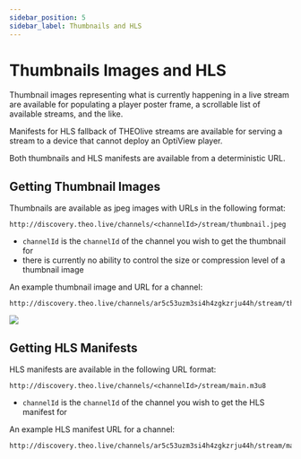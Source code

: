```yaml
---
sidebar_position: 5
sidebar_label: Thumbnails and HLS
---
```


# Thumbnails Images and HLS

Thumbnail images representing what is currently happening in a live stream are available for populating a player poster frame, a scrollable list of available streams, and the like.

Manifests for HLS fallback of THEOlive streams are available for serving a stream to a device that cannot deploy an OptiView player.

Both thumbnails and HLS manifests are available from a deterministic URL.

## Getting Thumbnail Images

Thumbnails are available as jpeg images with URLs in the following format:

```text
http://discovery.theo.live/channels/<channelId>/stream/thumbnail.jpeg
```

- `channelId` is the `channelId` of the channel you wish to get the thumbnail for
- there is currently no ability to control the size or compression level of a thumbnail image

An example thumbnail image and URL for a channel:

```text
http://discovery.theo.live/channels/ar5c53uzm3si4h4zgkzrju44h/stream/thumbnail.jpeg
```

![](http://discovery.theo.live/channels/ar5c53uzm3si4h4zgkzrju44h/stream/thumbnail.jpeg)

## Getting HLS Manifests

HLS manifests are available in the following URL format:

```text
http://discovery.theo.live/channels/<channelId>/stream/main.m3u8
```

- `channelId` is the `channelId` of the channel you wish to get the HLS manifest for

An example HLS manifest URL for a channel:

```text
http://discovery.theo.live/channels/ar5c53uzm3si4h4zgkzrju44h/stream/main.m3u8
```
